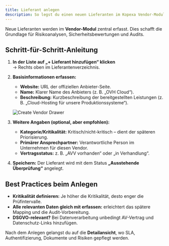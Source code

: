 ```yaml
---
title: Lieferant anlegen
description: So legst du einen neuen Lieferanten im Kopexa Vendor-Modul an und klassifizierst ihn.
---
```


Neue Lieferanten werden im **Vendor-Modul** zentral erfasst. Dies schafft die Grundlage für Risikoanalysen, Sicherheitsbewertungen und Audits.

## Schritt-für-Schritt-Anleitung

1. **In der Liste auf „+ Lieferant hinzufügen“ klicken**  
   → Rechts oben im Lieferantenverzeichnis.

2. **Basisinformationen erfassen:**
   - **Website:** URL der offiziellen Anbieter-Seite.
   - **Name:** Klarer Name des Anbieters (z. B. „OVH Cloud“).
   - **Beschreibung:** Kurzbeschreibung der bereitgestellten Leistungen (z. B. „Cloud-Hosting für unsere Produktionssysteme“).

   ![Create Vendor Drawer](./images/vendors-create.png)

3. **Weitere Angaben (optional, aber empfohlen):**
   - **Kategorie/Kritikalität:** Kritisch/nicht-kritisch – dient der späteren Priorisierung.
   - **Primärer Ansprechpartner:** Verantwortliche Person im Unternehmen für diesen Vendor.
   - **Vertragsstatus:** z. B. „AVV vorhanden“ oder „in Verhandlung“.

4. **Speichern:** Der Lieferant wird mit dem Status **„Ausstehende Überprüfung“** angelegt.

## Best Practices beim Anlegen

- **Kritikalität definieren:** Je höher die Kritikalität, desto enger die Prüfintervalle.  
- **Alle relevanten Daten gleich mit erfassen:** erleichtert das spätere Mapping und die Audit-Vorbereitung.  
- **DSGVO-relevant?** Bei Datenverarbeitung unbedingt AV-Vertrag und Datenschutz-Links hinzufügen.

Nach dem Anlegen gelangst du auf die **Detailansicht**, wo SLA, Authentifizierung, Dokumente und Risiken gepflegt werden.
